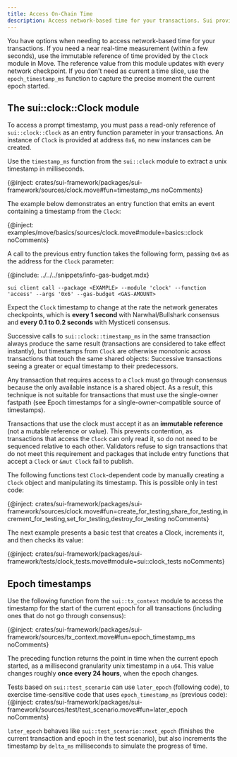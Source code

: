 ```yaml
---
title: Access On-Chain Time
description: Access network-based time for your transactions. Sui provides a Clock module to capture near-real time or epoch time in your Sui packages.
---
```


You have options when needing to access network-based time for your transactions. If you need a near real-time measurement (within a few seconds), use the immutable reference of time provided by the `Clock` module in Move. The reference value from this module updates with every network checkpoint. If you don't need as current a time slice, use the `epoch_timestamp_ms` function to capture the precise moment the current epoch started.

## The sui::clock::Clock module

To access a prompt timestamp, you must pass a read-only reference of `sui::clock::Clock` as an entry function parameter in your transactions. An instance of `Clock` is provided at address `0x6`, no new instances can be created.

Use the `timestamp_ms` function from the `sui::clock` module to extract a unix timestamp in milliseconds.

{@inject: crates/sui-framework/packages/sui-framework/sources/clock.move#fun=timestamp_ms noComments}

The example below demonstrates an entry function that emits an event containing a timestamp from the `Clock`:

{@inject: examples/move/basics/sources/clock.move#module=basics::clock noComments}

A call to the previous entry function takes the following form, passing `0x6` as the address for the `Clock` parameter:

{@include: ../../../snippets/info-gas-budget.mdx}

```shell
sui client call --package <EXAMPLE> --module 'clock' --function 'access' --args '0x6' --gas-budget <GAS-AMOUNT>
```

Expect the `Clock` timestamp to change at the rate the network generates checkpoints, which is **every 1 second** with Narwhal/Bullshark consensus and **every 0.1 to 0.2 seconds** with Mysticeti consensus.

Successive calls to `sui::clock::timestamp_ms` in the same transaction always produce the same result (transactions are considered to take effect instantly), but timestamps from `Clock` are otherwise monotonic across transactions that touch the same shared objects: Successive transactions seeing a greater or equal timestamp to their predecessors.

Any transaction that requires access to a `Clock` must go through consensus because the only available instance is a shared object. As a result, this technique is not suitable for transactions that must use the single-owner fastpath (see Epoch timestamps for a single-owner-compatible source of timestamps).

Transactions that use the clock must accept it as an **immutable reference** (not a mutable reference or value). This prevents contention, as transactions that access the `Clock` can only read it, so do not need to be sequenced relative to each other. Validators refuse to sign transactions that do not meet this requirement and packages that include entry functions that accept a `Clock` or `&mut Clock` fail to publish.

The following functions test `Clock`-dependent code by manually creating a `Clock` object and manipulating its timestamp. This is possible only in test code:

{@inject: crates/sui-framework/packages/sui-framework/sources/clock.move#fun=create_for_testing,share_for_testing,increment_for_testing,set_for_testing,destroy_for_testing noComments}

The next example presents a basic test that creates a Clock, increments it, and then checks its value:

{@inject: crates/sui-framework/packages/sui-framework/tests/clock_tests.move#module=sui::clock_tests noComments}

## Epoch timestamps

Use the following function from the `sui::tx_context` module to access the timestamp for the start of the current epoch for all transactions (including ones that do not go through consensus):

{@inject: crates/sui-framework/packages/sui-framework/sources/tx_context.move#fun=epoch_timestamp_ms noComments}

The preceding function returns the point in time when the current epoch started, as a millisecond granularity unix timestamp in a `u64`. This value changes roughly **once every 24 hours**, when the epoch changes.

Tests based on `sui::test_scenario` can use `later_epoch` (following code), to exercise time-sensitive code that uses `epoch_timestamp_ms` (previous code):
{@inject: crates/sui-framework/packages/sui-framework/sources/test/test_scenario.move#fun=later_epoch noComments}

`later_epoch` behaves like `sui::test_scenario::next_epoch` (finishes the current transaction and epoch in the test scenario), but also increments the timestamp by `delta_ms` milliseconds to simulate the progress of time.
